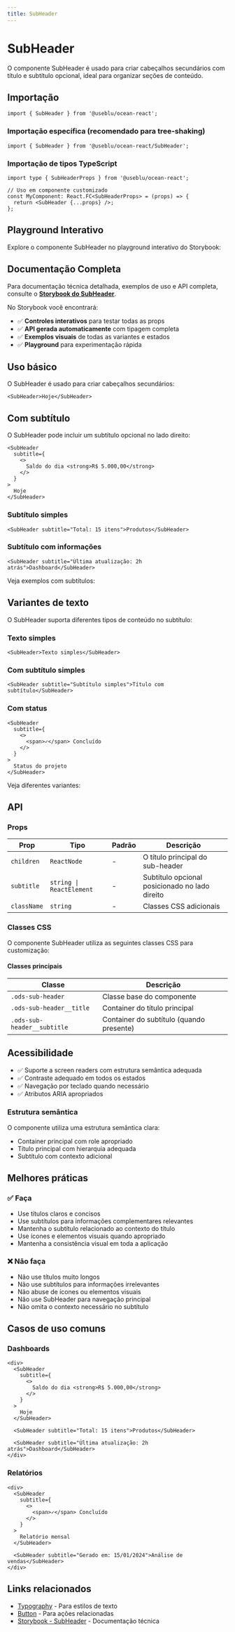 ```yaml
---
title: SubHeader
---
```



# SubHeader

O componente SubHeader é usado para criar cabeçalhos secundários com título e subtítulo opcional, ideal para organizar seções de conteúdo.

## Importação

```tsx
import { SubHeader } from '@useblu/ocean-react';
```

### Importação específica (recomendado para tree-shaking)

```tsx
import { SubHeader } from '@useblu/ocean-react/SubHeader';
```

### Importação de tipos TypeScript

```tsx
import type { SubHeaderProps } from '@useblu/ocean-react';

// Uso em componente customizado
const MyComponent: React.FC<SubHeaderProps> = (props) => {
  return <SubHeader {...props} />;
};
```

## Playground Interativo

Explore o componente SubHeader no playground interativo do Storybook:

<StorybookEmbed
  storyId="components-subheader--usage"
  height={300}
  title="SubHeader - Playground Interativo"
/>

## Documentação Completa

Para documentação técnica detalhada, exemplos de uso e API completa, consulte o **[Storybook do SubHeader](https://ocean-ds.github.io/ocean-web/?path=/docs/components-subheader--docs)**.

No Storybook você encontrará:

- ✅ **Controles interativos** para testar todas as props
- ✅ **API gerada automaticamente** com tipagem completa
- ✅ **Exemplos visuais** de todas as variantes e estados
- ✅ **Playground** para experimentação rápida

## Uso básico

O SubHeader é usado para criar cabeçalhos secundários:

```tsx live
<SubHeader>Hoje</SubHeader>
```

## Com subtítulo

O SubHeader pode incluir um subtítulo opcional no lado direito:

```tsx live
<SubHeader
  subtitle={
    <>
      Saldo do dia <strong>R$ 5.000,00</strong>
    </>
  }
>
  Hoje
</SubHeader>
```

### Subtítulo simples

```tsx live
<SubHeader subtitle="Total: 15 itens">Produtos</SubHeader>
```

### Subtítulo com informações

```tsx live
<SubHeader subtitle="Última atualização: 2h atrás">Dashboard</SubHeader>
```

Veja exemplos com subtítulos:

<StorybookEmbed
  storyId="components-subheader--with-subtitle"
  height={300}
  showToolbar={false}
  title="SubHeader - Com Subtítulos"
/>

## Variantes de texto

O SubHeader suporta diferentes tipos de conteúdo no subtítulo:

### Texto simples

```tsx live
<SubHeader>Texto simples</SubHeader>
```

### Com subtítulo simples

```tsx live
<SubHeader subtitle="Subtítulo simples">Título com subtítulo</SubHeader>
```

### Com status

```tsx live
<SubHeader
  subtitle={
    <>
      <span>✓</span> Concluído
    </>
  }
>
  Status do projeto
</SubHeader>
```

Veja diferentes variantes:

<StorybookEmbed
  storyId="components-subheader--text-variants"
  height={350}
  showToolbar={false}
  title="SubHeader - Variantes de Texto"
/>

## API

### Props

| Prop        | Tipo                     | Padrão | Descrição                                      |
| ----------- | ------------------------ | ------ | ---------------------------------------------- |
| `children`  | `ReactNode`              | -      | O título principal do sub-header               |
| `subtitle`  | `string \| ReactElement` | -      | Subtítulo opcional posicionado no lado direito |
| `className` | `string`                 | -      | Classes CSS adicionais                         |

### Classes CSS

O componente SubHeader utiliza as seguintes classes CSS para customização:

#### Classes principais

| Classe                      | Descrição                                |
| --------------------------- | ---------------------------------------- |
| `.ods-sub-header`           | Classe base do componente                |
| `.ods-sub-header__title`    | Container do título principal            |
| `.ods-sub-header__subtitle` | Container do subtítulo (quando presente) |

## Acessibilidade

- ✅ Suporte a screen readers com estrutura semântica adequada
- ✅ Contraste adequado em todos os estados
- ✅ Navegação por teclado quando necessário
- ✅ Atributos ARIA apropriados

### Estrutura semântica

O componente utiliza uma estrutura semântica clara:

- Container principal com role apropriado
- Título principal com hierarquia adequada
- Subtítulo com contexto adicional

## Melhores práticas

### ✅ Faça

- Use títulos claros e concisos
- Use subtítulos para informações complementares relevantes
- Mantenha o subtítulo relacionado ao contexto do título
- Use ícones e elementos visuais quando apropriado
- Mantenha a consistência visual em toda a aplicação

### ❌ Não faça

- Não use títulos muito longos
- Não use subtítulos para informações irrelevantes
- Não abuse de ícones ou elementos visuais
- Não use SubHeader para navegação principal
- Não omita o contexto necessário no subtítulo

## Casos de uso comuns

### Dashboards

```tsx live
<div>
  <SubHeader
    subtitle={
      <>
        Saldo do dia <strong>R$ 5.000,00</strong>
      </>
    }
  >
    Hoje
  </SubHeader>

  <SubHeader subtitle="Total: 15 itens">Produtos</SubHeader>

  <SubHeader subtitle="Última atualização: 2h atrás">Dashboard</SubHeader>
</div>
```

### Relatórios

```tsx live
<div>
  <SubHeader
    subtitle={
      <>
        <span>✓</span> Concluído
      </>
    }
  >
    Relatório mensal
  </SubHeader>

  <SubHeader subtitle="Gerado em: 15/01/2024">Análise de vendas</SubHeader>
</div>
```

## Links relacionados

- [Typography](/components/typography) - Para estilos de texto
- [Button](/components/button) - Para ações relacionadas
- [Storybook - SubHeader](https://ocean-ds.github.io/ocean-web/?path=/docs/components-subheader--docs) - Documentação técnica
